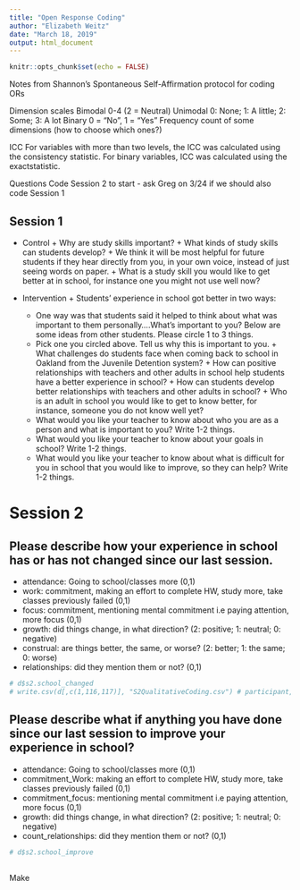 ```yaml
---
title: "Open Response Coding"
author: "Elizabeth Weitz"
date: "March 18, 2019"
output: html_document
---
```


```r
knitr::opts_chunk$set(echo = FALSE)
```

Notes from Shannon's Spontaneous Self-Affirmation protocol for coding ORs

Dimension scales
  Bimodal 0-4 (2 = Neutral)
  Unimodal 0: None;  1: A little;  2: Some;  3: A lot
  Binary 0 = "No", 1 = "Yes"
  Frequency count of some dimensions (how to choose which ones?)

ICC
  For variables with more than two levels, the ICC was calculated using the consistency statistic. 
  For binary variables, ICC was calculated using the exactstatistic.


Questions
Code Session 2 to start - ask Greg on 3/24 if we should also code Session 1 

## Session 1
  
*    Control
    +    Why are study skills important?
    +    What kinds of study skills can students develop?
    +    We think it will be most helpful for future students if they hear directly from you, in your own voice, instead of just seeing words on paper.
    +    What is a study skill you would like to get better at in school, for instance one you might not use well now?
    
*    Intervention
    +    Students’ experience in school got better in two ways: 
        -    One way was that students said it helped to think about what was important to them personally....What's important to you? Below are some ideas from other students. Please circle 1 to 3 things.
        -    Pick one you circled above. Tell us why this is important to you.
    +    What challenges do students face when coming back to school in Oakland from the Juvenile Detention system? 
    +    How can positive relationships with teachers and other adults in school help students have a better experience in school?
    +    How can students develop better relationships with teachers and other adults in school?
    +    Who is an adult in school you would like to get to know better, for instance, someone you do not know well yet?
        -    What would you like your teacher to know about who you are as a person and what is important to you? Write 1-2 things.
        -    What would you like your teacher to know about your goals in school? Write 1-2 things. 
        -    What would you like your teacher to know about what is difficult for you in school that you would like to improve, so they can help? Write 1-2 things.
      
# Session 2

## Please describe how your experience in school has or has not changed since our last session.
*    attendance: Going to school/classes more (0,1)
*    work: commitment, making an effort to complete HW, study more, take classes previously failed (0,1)
*    focus: commitment, mentioning mental commitment i.e paying attention, more focus (0,1)
*    growth: did things change, in what direction? (2: positive; 1: neutral; 0: negative)
*    construal: are things better, the same, or worse? (2: better; 1: the same; 0: worse)
*    relationships: did they mention them or not? (0,1)

```r
# d$s2.school_changed
# write.csv(d[,c(1,116,117)], "S2QualitativeCoding.csv") # participant, school_changed, and school_improve
```

## Please describe what if anything you have done since our last session to improve your experience in school?

*    attendance: Going to school/classes more (0,1)
*    commitment_Work: making an effort to complete HW, study more, take classes previously failed (0,1)
*    commitment_focus: mentioning mental commitment i.e paying attention, more focus (0,1)
*    growth: did things change, in what direction? (2: positive; 1: neutral; 0: negative)
*    count_relationships: did they mention them or not? (0,1)

```r

# d$s2.school_improve
```

## 
Make 
